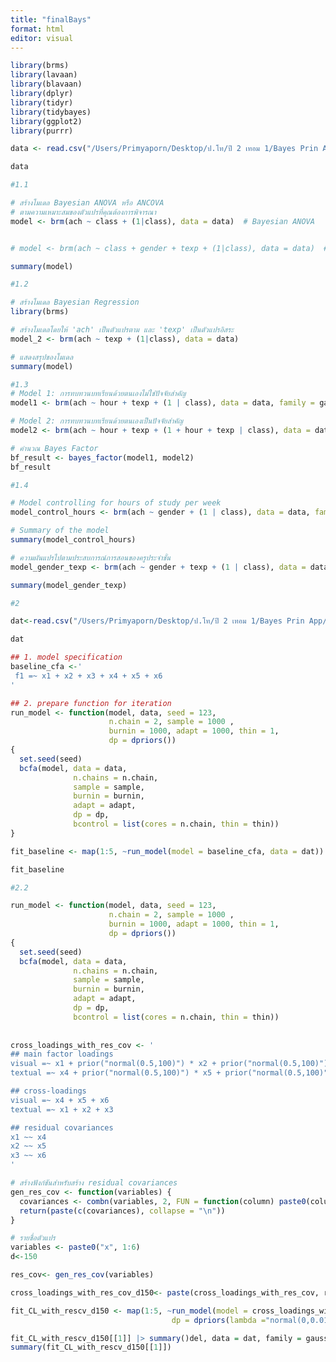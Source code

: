 ```yaml
---
title: "finalBays"
format: html
editor: visual
---
```


```r
library(brms)
library(lavaan)
library(blavaan)
library(dplyr)
library(tidyr)
library(tidybayes)
library(ggplot2)
library(purrr)
```

```r
data <- read.csv("/Users/Primyaporn/Desktop/ป.โท/ปี 2 เทอม 1/Bayes Prin App/สอบปลายภาค/ach.csv")

data


```

```r
#1.1

# สร้างโมเดล Bayesian ANOVA หรือ ANCOVA
# ตามความเหมาะสมของตัวแปรที่คุณต้องการพิจารณา
model <- brm(ach ~ class + (1|class), data = data)  # Bayesian ANOVA


# model <- brm(ach ~ class + gender + texp + (1|class), data = data)  # Bayesian ANCOVA

summary(model)

```

```r
#1.2

# สร้างโมเดล Bayesian Regression
library(brms)

# สร้างโมเดลโดยให้ 'ach' เป็นตัวแปรตาม และ 'texp' เป็นตัวแปรอิสระ
model_2 <- brm(ach ~ texp + (1|class), data = data)

# แสดงสรุปของโมเดล
summary(model)
```

```r
#1.3
# Model 1: การทบทวนบทเรียนด้วยตนเองไม่ใช่ปัจจัยสำคัญ
model1 <- brm(ach ~ hour + texp + (1 | class), data = data, family = gaussian, save_pars = save_pars(all = TRUE))

# Model 2: การทบทวนบทเรียนด้วยตนเองเป็นปัจจัยสำคัญ
model2 <- brm(ach ~ hour + texp + (1 + hour + texp | class), data = data, family = gaussian, save_pars = save_pars(all = TRUE))

# คำนวณ Bayes Factor
bf_result <- bayes_factor(model1, model2)
bf_result

```

```r
#1.4

# Model controlling for hours of study per week
model_control_hours <- brm(ach ~ gender + (1 | class), data = data, family = gaussian)

# Summary of the model
summary(model_control_hours)


```

```r
# ความผันแปรไปตามประสบการณ์การสอนของครูประจำชั้น
model_gender_texp <- brm(ach ~ gender + texp + (1 | class), data = data, family = gaussian)

summary(model_gender_texp)

```

```r
#2

dat<-read.csv("/Users/Primyaporn/Desktop/ป.โท/ปี 2 เทอม 1/Bayes Prin App/สอบปลายภาค/CFA.csv")

dat
```

```r
## 1. model specification
baseline_cfa <-'
 f1 =~ x1 + x2 + x3 + x4 + x5 + x6
'

## 2. prepare function for iteration
run_model <- function(model, data, seed = 123, 
                      n.chain = 2, sample = 1000 ,
                      burnin = 1000, adapt = 1000, thin = 1,
                      dp = dpriors())
{
  set.seed(seed)
  bcfa(model, data = data,
              n.chains = n.chain,
              sample = sample,
              burnin = burnin,
              adapt = adapt,
              dp = dp,
              bcontrol = list(cores = n.chain, thin = thin))
}

fit_baseline <- map(1:5, ~run_model(model = baseline_cfa, data = dat))

fit_baseline
```

```r
#2.2

run_model <- function(model, data, seed = 123, 
                      n.chain = 2, sample = 1000 ,
                      burnin = 1000, adapt = 1000, thin = 1,
                      dp = dpriors())
{
  set.seed(seed)
  bcfa(model, data = data,
              n.chains = n.chain,
              sample = sample,
              burnin = burnin,
              adapt = adapt,
              dp = dp,
              bcontrol = list(cores = n.chain, thin = thin))
  
  
cross_loadings_with_res_cov <- '
## main factor loadings
visual =~ x1 + prior("normal(0.5,100)") * x2 + prior("normal(0.5,100)") * x3
textual =~ x4 + prior("normal(0.5,100)") * x5 + prior("normal(0.5,100)") * x6

## cross-loadings
visual =~ x4 + x5 + x6
textual =~ x1 + x2 + x3

## residual covariances
x1 ~~ x4
x2 ~~ x5
x3 ~~ x6
'

# สร้างฟังก์ชันสำหรับสร้าง residual covariances
gen_res_cov <- function(variables) {
  covariances <- combn(variables, 2, FUN = function(column) paste0(column[1], " ~~ ", column[2]))
  return(paste(c(covariances), collapse = "\n"))
}

# รายชื่อตัวแปร
variables <- paste0("x", 1:6)
d<-150

res_cov<- gen_res_cov(variables)

cross_loadings_with_res_cov_d150<- paste(cross_loadings_with_res_cov, res_cov, sep ="\n")

fit_CL_with_rescv_d150 <- map(1:5, ~run_model(model = cross_loadings_with_res_cov_d150, data = dat,
                                    dp = dpriors(lambda ="normal(0,0.01)")))

fit_CL_with_rescv_d150[[1]] |> summary()del, data = dat, family = gaussian)
summary(fit_CL_with_rescv_d150[[1]])


```
